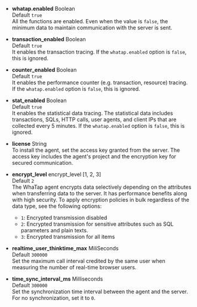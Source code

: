 -   **whatap.enabled** <span class='type'>Boolean</span><br/>
    Default `true`<br/>All the functions are enabled. Even when the value is `false`, the minimum data to maintain communication with the server is sent.

-   **transaction_enabled** <span class='type'>Boolean</span><br/>
    Default `true`<br/>It enables the transaction tracing. If the `whatap.enabled` option is `false`, this is ignored.

-   **counter_enabled** <span class='type'>Boolean</span><br/>
    Default `true`<br/>It enables the performance counter (e.g. transaction, resource) tracing. If the `whatap.enabled` option is `false`, this is ignored.

-   **stat_enabled** <span class='type'>Boolean</span><br/>
    Default `true`<br/>It enables the statistical data tracing. The statistical data includes transactions, SQLs, HTTP calls, user agents, and client IPs that are collected every 5 minutes. If the `whatap.enabled` option is `false`, this is ignored.

-   **license** <span class='type'>String</span><br/>
    To install the agent, set the access key granted from the server. The access key includes the agent's project and the encryption key for secured communication.

-   **encrypt_level** <span class='type'>encrypt_level [1, 2, 3]</span><br/>
      Default `2`<br/>
      The WhaTap agent encrypts data selectively depending on the attributes when transferring data to the server. It has performance benefits along with high security. To apply encryption policies in bulk regardless of the data type, see the following options:<br/>
    -   `1`: Encrypted transmission disabled
    -   `2`: Encrypted transmission for sensitive attributes such as SQL parameters and plain texts.
    -   `3`: Encrypted transmission for all items

-   **realtime_user_thinktime_max** <span class='type'>MiliSeconds</span><br/>
    Default `300000`<br/>Set the maximum call interval credited by the same user when measuring the number of real-time browser users.

-   **time_sync_interval_ms** <span class='type'>Milliseconds</span><br/>
    Default `300000`<br/>Set the synchronization time interval between the agent and the server. For no synchronization, set it to `0`.

